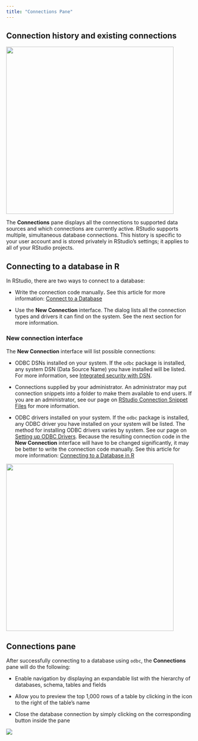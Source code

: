 ```yaml
---
title: "Connections Pane"
---
```


## Connection history and existing connections

![](images/connections-pane.png){fig-alt="A screenshot of the Connections pane in RStudio, displaying existing database connections." fig-align="center" width="450"}

The **Connections** pane displays all the connections to supported data sources and which connections are currently active. RStudio supports multiple, simultaneous database connections. This history is specific to your user account and is stored privately in RStudio's settings; it applies to all of your RStudio projects.

## Connecting to a database in R

In RStudio, there are two ways to connect to a database:

-   Write the connection code manually**.** See this article for more information: [Connect to a Database](https://solutions.rstudio.com/db/getting-started/connect-to-database/)

-   Use the **New Connection** interface. The dialog lists all the connection types and drivers it can find on the system. See the next section for more information.

### New connection interface

The **New Connection** interface will list possible connections:

-   ODBC DSNs installed on your system. If the `odbc` package is installed, any system DSN (Data Source Name) you have installed will be listed. For more information, see [Integrated security with DSN](https://solutions.rstudio.com/db/best-practices/managing-credentials/).

-   Connections supplied by your administrator. An administrator may put connection snippets into a folder to make them available to end users. If you are an administrator, see our page on [RStudio Connection Snippet Files](connection-snippets.html) for more information.

-   ODBC drivers installed on your system. If the `odbc` package is installed, any ODBC driver you have installed on your system will be listed. The method for installing ODBC drivers varies by system. See our page on [Setting up ODBC Drivers](https://solutions.rstudio.com/db/best-practices/drivers/). Because the resulting connection code in the **New Connection** interface will have to be changed significantly, it may be better to write the connection code manually. See this article for more information: [Connecting to a Database in R](https://solutions.rstudio.com/db/getting-started/connect-to-database/)

![](images/connect-existing-data.png){fig-alt="A screenshot of the Connections > New Connections popup, providing available ODBC connections for the system such as Snowflake, Livy, Spark, Athena, etc." fig-align="center" width="450"}

## Connections pane

After successfully connecting to a database using `odbc`, the **Connections** pane will do the following:

-   Enable navigation by displaying an expandable list with the hierarchy of databases, schema, tables and fields

-   Allow you to preview the top 1,000 rows of a table by clicking in the icon to the right of the table's name

-   Close the database connection by simply clicking on the corresponding button inside the pane

![](images/connections-diagram.png){fig-alt="A diagram of available options in the connections pane."}
